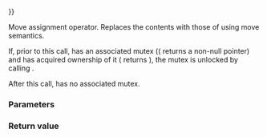 {{cpp/thread/shared_lock/title|operator{{=}}}}
{{cpp/thread/shared_lock/navbar}}
{{dcl begin}}
{{dcl|since=c++14|1=
shared_lock&amp; operator=( shared_lock&amp;&amp; other ) noexcept;
}}
{{dcl end}}

Move assignment operator. Replaces the contents with those of {{c|other}} using move semantics. 

If, prior to this call, {{c|*this}} has an associated mutex (({{lc|mutex()}} returns a non-null pointer) and has acquired ownership of it ({{lc|owns()}} returns {{c|true}}), the mutex is unlocked by calling {{lc|std::shared_mutex::unlock_shared|unlock_shared()}}.

After this call, {{c|other}} has no associated mutex.

===Parameters===
{{par begin}}
{{par|other|another {{tt|shared_lock}} to replace the state with}}
{{par end}}

===Return value===
{{c|*this}}

{{langlinks|de|es|fr|it|ja|pt|ru|zh}}